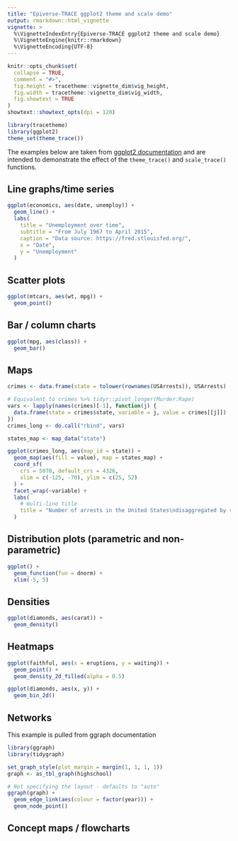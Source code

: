 ```yaml
---
title: "Epiverse-TRACE ggplot2 theme and scale demo"
output: rmarkdown::html_vignette
vignette: >
  %\VignetteIndexEntry{Epiverse-TRACE ggplot2 theme and scale demo}
  %\VignetteEngine{knitr::rmarkdown}
  %\VignetteEncoding{UTF-8}
---
```


```r
knitr::opts_chunk$set(
  collapse = TRUE,
  comment = "#>",
  fig.height = tracetheme::vignette_dim$vig_height,
  fig.width = tracetheme::vignette_dim$vig_width,
  fig.showtext = TRUE
)
showtext::showtext_opts(dpi = 120)
```

```r
library(tracetheme)
library(ggplot2)
theme_set(theme_trace())
```

The examples below are taken from [ggplot2 documentation](https://ggplot2.tidyverse.org/) and are intended to demonstrate the effect of the `theme_trace()` and `scale_trace()` functions.

## Line graphs/time series

```r
ggplot(economics, aes(date, unemploy)) +
  geom_line() +
  labs(
    title = "Unemployment over time",
    subtitle = "From July 1967 to April 2015",
    caption = "Data source: https://fred.stlouisfed.org/",
    x = "Date",
    y = "Unemployment"
  )
```

## Scatter plots

```r
ggplot(mtcars, aes(wt, mpg)) +
  geom_point()
```

## Bar / column charts

```r
ggplot(mpg, aes(class)) +
  geom_bar()
```

## Maps

```r
crimes <- data.frame(state = tolower(rownames(USArrests)), USArrests)

# Equivalent to crimes %>% tidyr::pivot_longer(Murder:Rape)
vars <- lapply(names(crimes)[-1], function(j) {
  data.frame(state = crimes$state, variable = j, value = crimes[[j]])
})
crimes_long <- do.call("rbind", vars)

states_map <- map_data("state")

ggplot(crimes_long, aes(map_id = state)) +
  geom_map(aes(fill = value), map = states_map) +
  coord_sf(
    crs = 5070, default_crs = 4326,
    xlim = c(-125, -70), ylim = c(25, 52)
  ) +
  facet_wrap(~variable) +
  labs(
    # multi-line title
    title = "Number of arrests in the United States\ndisaggregated by reason"
  )
```

## Distribution plots (parametric and non-parametric) 

```r
ggplot() +
  geom_function(fun = dnorm) +
  xlim(-5, 5)
```

## Densities

```r
ggplot(diamonds, aes(carat)) +
  geom_density()
```

## Heatmaps

```r
ggplot(faithful, aes(x = eruptions, y = waiting)) +
  geom_point() +
  geom_density_2d_filled(alpha = 0.5)
```

```r
ggplot(diamonds, aes(x, y)) +
  geom_bin_2d()
```

## Networks

This example is pulled from ggraph documentation

```r
library(ggraph)
library(tidygraph)

set_graph_style(plot_margin = margin(1, 1, 1, 1))
graph <- as_tbl_graph(highschool)

# Not specifying the layout - defaults to "auto"
ggraph(graph) +
  geom_edge_link(aes(colour = factor(year))) +
  geom_node_point()
```

## Concept maps / flowcharts
